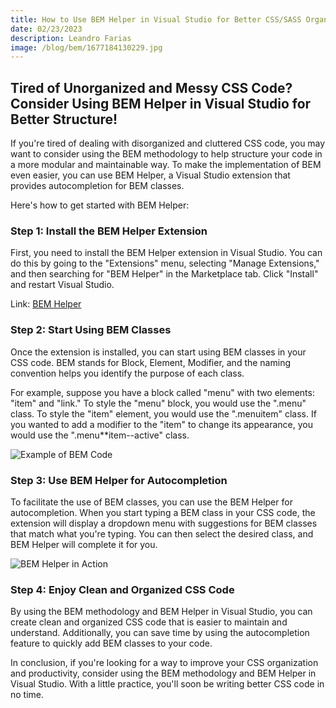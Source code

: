 ```yaml
---
title: How to Use BEM Helper in Visual Studio for Better CSS/SASS Organization
date: 02/23/2023
description: Leandro Farias
image: /blog/bem/1677184130229.jpg
---
```


## Tired of Unorganized and Messy CSS Code? Consider Using BEM Helper in Visual Studio for Better Structure!

If you're tired of dealing with disorganized and cluttered CSS code, you may want to consider using the BEM methodology to help structure your code in a more modular and maintainable way. To make the implementation of BEM even easier, you can use BEM Helper, a Visual Studio extension that provides autocompletion for BEM classes.

Here's how to get started with BEM Helper:

### Step 1: Install the BEM Helper Extension

First, you need to install the BEM Helper extension in Visual Studio. You can do this by going to the "Extensions" menu, selecting "Manage Extensions," and then searching for "BEM Helper" in the Marketplace tab. Click "Install" and restart Visual Studio.

Link: [BEM Helper](https://marketplace.visualstudio.com/items?itemName=Box-Of-Hats.bemhelper)

### Step 2: Start Using BEM Classes

Once the extension is installed, you can start using BEM classes in your CSS code. BEM stands for Block, Element, Modifier, and the naming convention helps you identify the purpose of each class.

For example, suppose you have a block called "menu" with two elements: "item" and "link." To style the "menu" block, you would use the ".menu" class. To style the "item" element, you would use the ".menuitem" class. If you wanted to add a modifier to the "item" to change its appearance, you would use the ".menu\*\*item--active" class.

![Example of BEM Code](/blog/bem/1677184266953.png)

### Step 3: Use BEM Helper for Autocompletion

To facilitate the use of BEM classes, you can use the BEM Helper for autocompletion. When you start typing a BEM class in your CSS code, the extension will display a dropdown menu with suggestions for BEM classes that match what you're typing. You can then select the desired class, and BEM Helper will complete it for you.

![BEM Helper in Action](/blog/bem/1677184426537.gif)

### Step 4: Enjoy Clean and Organized CSS Code

By using the BEM methodology and BEM Helper in Visual Studio, you can create clean and organized CSS code that is easier to maintain and understand. Additionally, you can save time by using the autocompletion feature to quickly add BEM classes to your code.

In conclusion, if you're looking for a way to improve your CSS organization and productivity, consider using the BEM methodology and BEM Helper in Visual Studio. With a little practice, you'll soon be writing better CSS code in no time.
